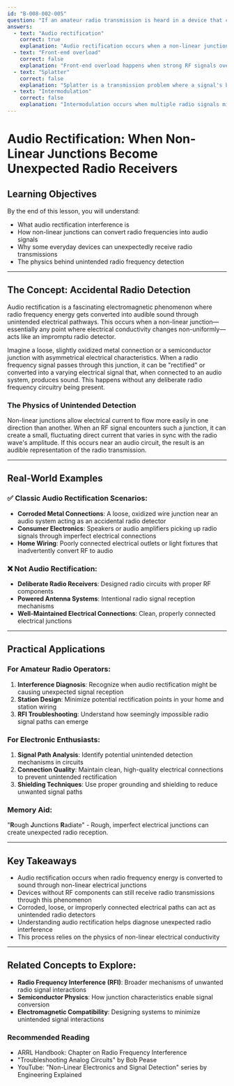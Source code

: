 ```yaml
---
id: "B-008-002-005"
question: "If an amateur radio transmission is heard in a device that contains no RF components, what type of interference is this?"
answers:
  - text: "Audio rectification"
    correct: true
    explanation: "Audio rectification occurs when a non-linear junction (like a corroded connection, semiconductor junction, or poor electrical contact) acts as an unintended radio frequency detector. This creates an improper rectification of RF energy into an audio signal, allowing the radio frequency to be heard through audio devices despite no direct radio frequency components being present in the circuit."
  - text: "Front-end overload"
    correct: false
    explanation: "Front-end overload happens when strong RF signals overwhelm a radio receiver's input stage, causing distortion. This requires actual RF components and typically occurs when a receiver is near a powerful transmitter. In this scenario, the question specifically describes a device without RF components, making front-end overload an incorrect explanation."
  - text: "Splatter"
    correct: false
    explanation: "Splatter is a transmission problem where a signal's bandwidth extends beyond its allocated frequency, causing interference to adjacent frequencies. This is a transmission characteristic, not a reception phenomenon, and doesn't relate to hearing signals in non-RF devices."
  - text: "Intermodulation"
    correct: false
    explanation: "Intermodulation occurs when multiple radio signals mix in a non-linear device, creating additional unwanted frequencies. This requires multiple RF signals and typically involves active electronic components, which contradicts the scenario of a device without RF components."
---
```


# Audio Rectification: When Non-Linear Junctions Become Unexpected Radio Receivers

## Learning Objectives
By the end of this lesson, you will understand:
- What audio rectification interference is
- How non-linear junctions can convert radio frequencies into audio signals
- Why some everyday devices can unexpectedly receive radio transmissions
- The physics behind unintended radio frequency detection

---

## The Concept: Accidental Radio Detection

Audio rectification is a fascinating electromagnetic phenomenon where radio frequency energy gets converted into audible sound through unintended electrical pathways. This occurs when a non-linear junction—essentially any point where electrical conductivity changes non-uniformly—acts like an impromptu radio detector.

Imagine a loose, slightly oxidized metal connection or a semiconductor junction with asymmetrical electrical characteristics. When a radio frequency signal passes through this junction, it can be "rectified" or converted into a varying electrical signal that, when connected to an audio system, produces sound. This happens without any deliberate radio frequency circuitry being present.

### The Physics of Unintended Detection

Non-linear junctions allow electrical current to flow more easily in one direction than another. When an RF signal encounters such a junction, it can create a small, fluctuating direct current that varies in sync with the radio wave's amplitude. If this occurs near an audio circuit, the result is an audible representation of the radio transmission.

---

## Real-World Examples

### ✅ Classic Audio Rectification Scenarios:
- **Corroded Metal Connections**: A loose, oxidized wire junction near an audio system acting as an accidental radio detector
- **Consumer Electronics**: Speakers or audio amplifiers picking up radio signals through imperfect electrical connections
- **Home Wiring**: Poorly connected electrical outlets or light fixtures that inadvertently convert RF to audio

### ❌ Not Audio Rectification:
- **Deliberate Radio Receivers**: Designed radio circuits with proper RF components
- **Powered Antenna Systems**: Intentional radio signal reception mechanisms
- **Well-Maintained Electrical Connections**: Clean, properly connected electrical junctions

---

## Practical Applications

### For Amateur Radio Operators:
1. **Interference Diagnosis**: Recognize when audio rectification might be causing unexpected signal reception
2. **Station Design**: Minimize potential rectification points in your home and station wiring
3. **RFI Troubleshooting**: Understand how seemingly impossible radio signal paths can emerge

### For Electronic Enthusiasts:
1. **Signal Path Analysis**: Identify potential unintended detection mechanisms in circuits
2. **Connection Quality**: Maintain clean, high-quality electrical connections to prevent unintended rectification
3. **Shielding Techniques**: Use proper grounding and shielding to reduce unwanted signal paths

### Memory Aid:
"**R**ough **J**unctions **R**adiate" - Rough, imperfect electrical junctions can create unexpected radio reception.

---

## Key Takeaways

- Audio rectification occurs when radio frequency energy is converted to sound through non-linear electrical junctions
- Devices without RF components can still receive radio transmissions through this phenomenon
- Corroded, loose, or improperly connected electrical paths can act as unintended radio detectors
- Understanding audio rectification helps diagnose unexpected radio interference
- This process relies on the physics of non-linear electrical conductivity

---

## Related Concepts to Explore:
- **Radio Frequency Interference (RFI)**: Broader mechanisms of unwanted radio signal interactions
- **Semiconductor Physics**: How junction characteristics enable signal conversion
- **Electromagnetic Compatibility**: Designing systems to minimize unintended signal interactions

### Recommended Reading

- ARRL Handbook: Chapter on Radio Frequency Interference
- "Troubleshooting Analog Circuits" by Bob Pease
- YouTube: "Non-Linear Electronics and Signal Detection" series by Engineering Explained